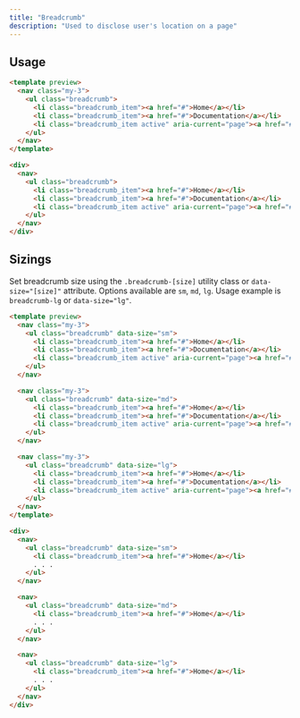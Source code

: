 ```yaml
---
title: "Breadcrumb"
description: "Used to disclose user's location on a page"
---
```


## Usage

```html transparent
<template preview>
  <nav class="my-3">
    <ul class="breadcrumb">
      <li class="breadcrumb_item"><a href="#">Home</a></li>
      <li class="breadcrumb_item"><a href="#">Documentation</a></li>
      <li class="breadcrumb_item active" aria-current="page"><a href="#">Breadcrumb</a></li>
    </ul>
  </nav>
</template>

<div>
  <nav>
    <ul class="breadcrumb">
      <li class="breadcrumb_item"><a href="#">Home</a></li>
      <li class="breadcrumb_item"><a href="#">Documentation</a></li>
      <li class="breadcrumb_item active" aria-current="page"><a href="#">Breadcrumb</a></li>
    </ul>
  </nav>
</div>
```

## Sizings
Set breadcrumb size using the `.breadcrumb-[size]` utility class or `data-size="[size]"` attribute. Options available are `sm`, `md`, `lg`. Usage example is `breadcrumb-lg` or `data-size="lg"`.

```html transparent
<template preview>
  <nav class="my-3">
    <ul class="breadcrumb" data-size="sm">
      <li class="breadcrumb_item"><a href="#">Home</a></li>
      <li class="breadcrumb_item"><a href="#">Documentation</a></li>
      <li class="breadcrumb_item active" aria-current="page"><a href="#">Breadcrumb</a></li>
    </ul>
  </nav>

  <nav class="my-3">
    <ul class="breadcrumb" data-size="md">
      <li class="breadcrumb_item"><a href="#">Home</a></li>
      <li class="breadcrumb_item"><a href="#">Documentation</a></li>
      <li class="breadcrumb_item active" aria-current="page"><a href="#">Breadcrumb</a></li>
    </ul>
  </nav>

  <nav class="my-3">
    <ul class="breadcrumb" data-size="lg">
      <li class="breadcrumb_item"><a href="#">Home</a></li>
      <li class="breadcrumb_item"><a href="#">Documentation</a></li>
      <li class="breadcrumb_item active" aria-current="page"><a href="#">Breadcrumb</a></li>
    </ul>
  </nav>
</template>

<div>
  <nav>
    <ul class="breadcrumb" data-size="sm">
      <li class="breadcrumb_item"><a href="#">Home</a></li>
      . . .
    </ul>
  </nav>

  <nav>
    <ul class="breadcrumb" data-size="md">
      <li class="breadcrumb_item"><a href="#">Home</a></li>
      . . .
    </ul>
  </nav>

  <nav>
    <ul class="breadcrumb" data-size="lg">
      <li class="breadcrumb_item"><a href="#">Home</a></li>
      . . .
    </ul>
  </nav>
</div>
```
